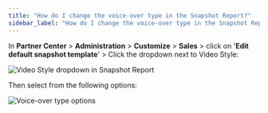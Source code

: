 ```yaml
---
title: "How do I change the voice-over type in the Snapshot Report?"
sidebar_label: "How do I change the voice-over type in the Snapshot Report?"
---
```


In **Partner Center** > **Administration** > **Customize** > **Sales** > click on '**Edit default snapshot template**' > Click the dropdown next to Video Style:

![Video Style dropdown in Snapshot Report](./img/snapshot-report-faqs/change-voice-over-type-1.png)

Then select from the following options:

![Voice-over type options](./img/snapshot-report-faqs/change-voice-over-type-2.png)